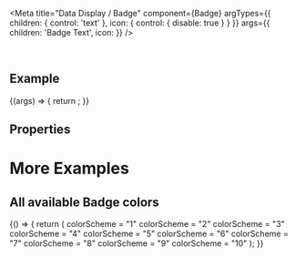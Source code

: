 
<Meta
  title="Data Display / Badge"
  component={Badge}
  argTypes={{
    children: { control: 'text' },
    icon: { control: { disable: true } }
  }}
  args={{
    children: 'Badge Text',
    icon: <Icon name="employee" />
  }}
/>

<DocsHeader since="0.4.0" />

<br />

## Example

<Canvas>
  <Story name="Default">
    {(args) => {
      return <Badge {...args} />;
    }}
  </Story>
</Canvas>

## Properties

<ArgsTableWithNote story="Default" />

# More Examples

## All available Badge colors

<Canvas>
  <Story name="All colors">
    {() => {
      return (
        <FlexBox wrap={FlexBoxWrap.Wrap}>
          <Badge colorScheme="1" style={{ marginRight: '10px', marginBottom: '10px' }}>
            colorScheme = "1"
          </Badge>
          <Badge colorScheme="2" style={{ marginRight: '10px', marginBottom: '10px' }}>
            colorScheme = "2"
          </Badge>
          <Badge colorScheme="3" style={{ marginRight: '10px', marginBottom: '10px' }}>
            colorScheme = "3"
          </Badge>
          <Badge colorScheme="4" style={{ marginRight: '10px', marginBottom: '10px' }}>
            colorScheme = "4"
          </Badge>
          <Badge colorScheme="5" style={{ marginRight: '10px', marginBottom: '10px' }}>
            colorScheme = "5"
          </Badge>
          <Badge colorScheme="6" style={{ marginRight: '10px', marginBottom: '10px' }}>
            colorScheme = "6"
          </Badge>
          <Badge colorScheme="7" style={{ marginRight: '10px', marginBottom: '10px' }}>
            colorScheme = "7"
          </Badge>
          <Badge colorScheme="8" style={{ marginRight: '10px', marginBottom: '10px' }}>
            colorScheme = "8"
          </Badge>
          <Badge colorScheme="9" style={{ marginRight: '10px', marginBottom: '10px' }}>
            colorScheme = "9"
          </Badge>
          <Badge colorScheme="10">colorScheme = "10"</Badge>
        </FlexBox>
      );
    }}
  </Story>
</Canvas>

<Footer />
